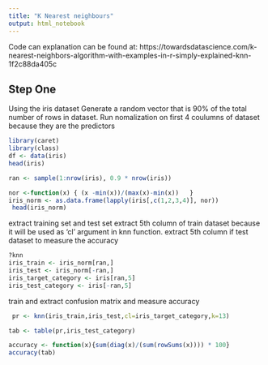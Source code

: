 ```yaml
---
title: "K Nearest neighbours"
output: html_notebook
---
```


Code can explanation can be found at:
https://towardsdatascience.com/k-nearest-neighbors-algorithm-with-examples-in-r-simply-explained-knn-1f2c88da405c

## Step One

Using the iris dataset
Generate a random vector that is 90% of the total number of rows in dataset.
Run nomalization on first 4 coulumns of dataset because they are the predictors

```r
library(caret)
library(class)
df <- data(iris)
head(iris)

ran <- sample(1:nrow(iris), 0.9 * nrow(iris)) 

nor <-function(x) { (x -min(x))/(max(x)-min(x))   }
iris_norm <- as.data.frame(lapply(iris[,c(1,2,3,4)], nor))
 head(iris_norm)
```

extract training set and test set
extract 5th column of train dataset because it will be used as 'cl' argument in knn function.
extract 5th column if test dataset to measure the accuracy

```r
?knn
iris_train <- iris_norm[ran,]
iris_test <- iris_norm[-ran,]
iris_target_category <- iris[ran,5]
iris_test_category <- iris[-ran,5]
```

train and extract confusion matrix and measure accuracy

```r
 pr <- knn(iris_train,iris_test,cl=iris_target_category,k=13)

tab <- table(pr,iris_test_category)

accuracy <- function(x){sum(diag(x)/(sum(rowSums(x)))) * 100}
accuracy(tab)

```

